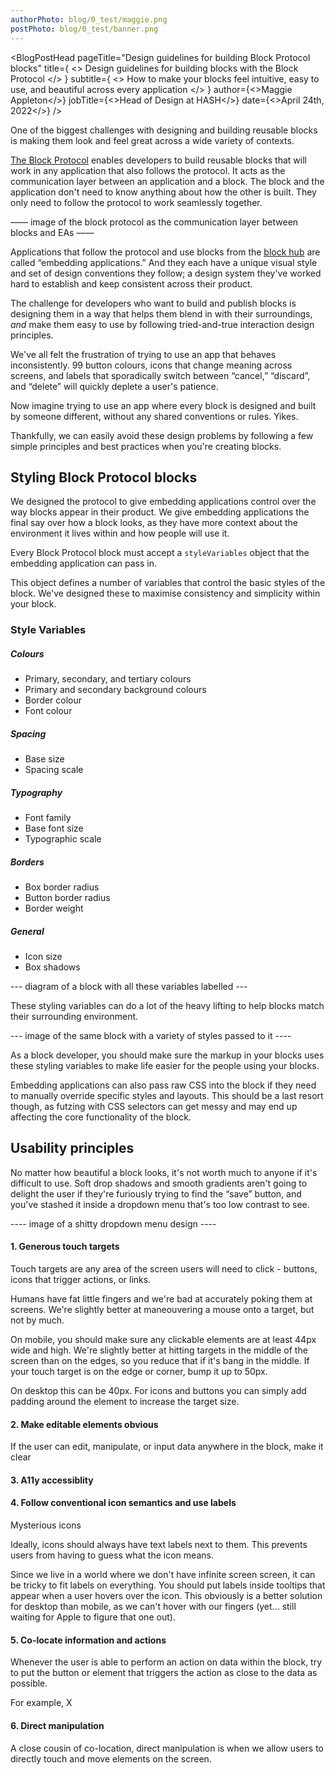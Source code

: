 ```yaml
---
authorPhoto: blog/0_test/maggie.png
postPhoto: blog/0_test/banner.png
---
```


<BlogPostHead
    pageTitle="Design guidelines for building Block Protocol blocks"
    title={
        <>
            Design guidelines for building blocks with the Block Protocol
        </>
    }
    subtitle={
        <>
            How to make your blocks feel intuitive, easy to use, and beautiful across every application
        </>
    }
    author={<>Maggie Appleton</>}
    jobTitle={<>Head of Design at HASH</>}
    date={<>April 24th, 2022</>}
/>
<BlogPostContent>

One of the biggest challenges with designing and building reusable blocks is making them look and feel great across a wide variety of contexts.

[The Block Protocol](https://blockprotocol.org) enables developers to build reusable blocks that will work in any application that also follows the protocol. It acts as the communication layer between an application and a block. The block and the application don't need to know anything about how the other is built. They only need to follow the protocol to work seamlessly together.

–––– image of the block protocol as the communication layer between blocks and EAs ––––

Applications that follow the protocol and use blocks from the [block hub](https://blockprotocol.org/hub) are called “embedding applications.” And they each have a unique visual style and set of design conventions they follow; a design system they've worked hard to establish and keep consistent across their product.

The challenge for developers who want to build and publish blocks is designing them in a way that helps them blend in with their surroundings, _and_ make them easy to use by following tried-and-true interaction design principles.

We've all felt the frustration of trying to use an app that behaves inconsistently. 99 button colours, icons that change meaning across screens, and labels that sporadically switch between “cancel,” “discard”, and “delete” will quickly deplete a user's patience.

Now imagine trying to use an app where every block is designed and built by someone different, without any shared conventions or rules. Yikes.

Thankfully, we can easily avoid these design problems by following a few simple principles and best practices when you're creating blocks.

## Styling Block Protocol blocks

We designed the protocol to give embedding applications control over the way blocks appear in their product. We give embedding applications the final say over how a block looks, as they have more context about the environment it lives within and how people will use it.

Every Block Protocol block must accept a `styleVariables` object that the embedding application can pass in.

This object defines a number of variables that control the basic styles of the block. We've designed these to maximise consistency and simplicity within your block.

### Style Variables

##### Colours

- Primary, secondary, and tertiary colours
- Primary and secondary background colours
- Border colour
- Font colour

##### Spacing

- Base size
- Spacing scale

##### Typography

- Font family
- Base font size
- Typographic scale

##### Borders

- Box border radius
- Button border radius
- Border weight

##### General

- Icon size
- Box shadows

--- diagram of a block with all these variables labelled ---

These styling variables can do a lot of the heavy lifting to help blocks match their surrounding environment.

--- image of the same block with a variety of styles passed to it ----

As a block developer, you should make sure the markup in your blocks uses these styling variables to make life easier for the people using your blocks.

Embedding applications can also pass raw CSS into the block if they need to manually override specific styles and layouts. This should be a last resort though, as futzing with CSS selectors can get messy and may end up affecting the core functionality of the block.

## Usability principles

No matter how beautiful a block looks, it's not worth much to anyone if it's difficult to use. Soft drop shadows and smooth gradients aren't going to delight the user if they're furiously trying to find the “save” button, and you've stashed it inside a dropdown menu that's too low contrast to see.

---- image of a shitty dropdown menu design ----

#### 1. Generous touch targets

Touch targets are any area of the screen users will need to click - buttons, icons that trigger actions, or links.

Humans have fat little fingers and we're bad at accurately poking them at screens. We're slightly better at maneouvering a mouse onto a target, but not by much.

On mobile, you should make sure any clickable elements are at least 44px wide and high. We're slightly better at hitting targets in the middle of the screen than on the edges, so you reduce that if it's bang in the middle. If your touch target is on the edge or corner, bump it up to 50px.

On desktop this can be 40px. For icons and buttons you can simply add padding around the element to increase the target size.

#### 2. Make editable elements obvious

If the user can edit, manipulate, or input data anywhere in the block, make it clear

#### 3. A11y accessiblity

#### 4. Follow conventional icon semantics and use labels

Mysterious icons

Ideally, icons should always have text labels next to them. This prevents users from having to guess what the icon means.

Since we live in a world where we don't have infinite screen screen, it can be tricky to fit labels on everything. You should put labels inside tooltips that appear when a user hovers over the icon. This obviously is a better solution for desktop than mobile, as we can't hover with our fingers (yet... still waiting for Apple to figure that one out).

#### 5. Co-locate information and actions

Whenever the user is able to perform an action on data within the block, try to put the button or element that triggers the action as close to the data as possible.

For example, X

#### 6. Direct manipulation

A close cousin of co-location, direct manipulation is when we allow users to directly touch and move elements on the screen.

</BlogPostContent>
